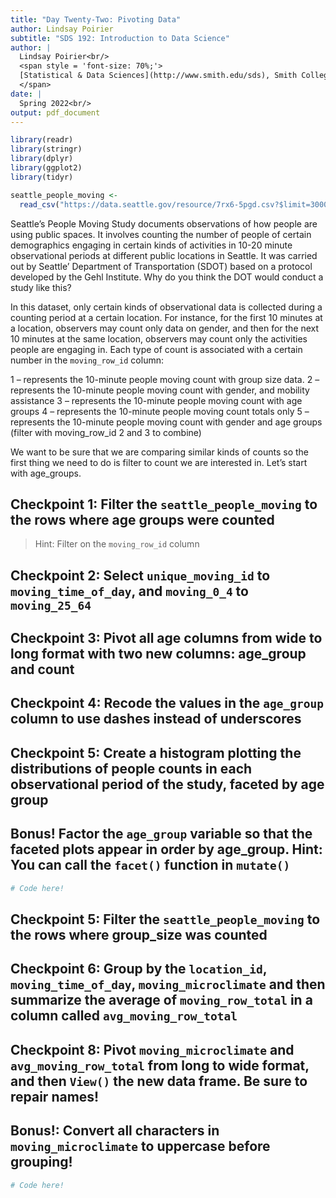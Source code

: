 ```yaml
---
title: "Day Twenty-Two: Pivoting Data"
author: Lindsay Poirier
subtitle: "SDS 192: Introduction to Data Science"
author: |
  Lindsay Poirier<br/>
  <span style = 'font-size: 70%;'>
  [Statistical & Data Sciences](http://www.smith.edu/sds), Smith College<br/>
  </span>
date: |
  Spring 2022<br/>
output: pdf_document
---
```


```r
library(readr)
library(stringr)
library(dplyr)
library(ggplot2)
library(tidyr)

seattle_people_moving <- 
  read_csv("https://data.seattle.gov/resource/7rx6-5pgd.csv?$limit=3000")
```

Seattle's People Moving Study documents observations of how people are using public spaces. It involves counting the number of people of certain demographics engaging in certain kinds of activities in 10-20 minute observational periods at different public locations in Seattle. It was carried out by Seattle' Department of Transportation (SDOT) based on a protocol developed by the Gehl Institute. Why do you think the DOT would conduct a study like this?

In this dataset, only certain kinds of observational data is collected during a counting period at a certain location. For instance, for the first 10 minutes at a location, observers may count only data on gender, and then for the next 10 minutes at the same location, observers may count only the activities people are engaging in. Each type of count is associated with a certain number in the `moving_row_id` column:

1 – represents the 10-minute people moving count with group size data.
2 – represents the 10-minute people moving count with gender, and mobility assistance
3 – represents the 10-minute people moving count with age groups
4 – represents the 10-minute people moving count totals only
5 – represents the 10-minute people moving count with gender and age groups (filter with moving_row_id 2 and 3 to combine)

We want to be sure that we are comparing similar kinds of counts so the first thing we need to do is filter to count we are interested in. Let's start with age_groups. 

## Checkpoint 1: Filter the `seattle_people_moving` to the rows where age groups were counted

> Hint: Filter on the `moving_row_id` column

## Checkpoint 2: Select `unique_moving_id` to `moving_time_of_day`, and `moving_0_4` to `moving_25_64`

## Checkpoint 3: Pivot all age columns from wide to long format with two new columns: age_group and count 

## Checkpoint 4: Recode the values in the `age_group` column to use dashes instead of underscores

## Checkpoint 5: Create a histogram plotting the distributions of people counts in each observational period of the study, faceted by age group

## Bonus! Factor the `age_group` variable so that the faceted plots appear in order by age_group. Hint: You can call the `facet()` function in `mutate()`

```r
# Code here!
```

## Checkpoint 5: Filter the `seattle_people_moving` to the rows where group_size was counted

## Checkpoint 6: Group by the `location_id`, `moving_time_of_day`, `moving_microclimate` and then summarize the average of `moving_row_total` in a column called `avg_moving_row_total`

## Checkpoint 8: Pivot `moving_microclimate` and `avg_moving_row_total` from long to wide format, and then `View()` the new data frame. Be sure to repair names!

## Bonus!: Convert all characters in `moving_microclimate` to uppercase before grouping!

```r
# Code here!
```
